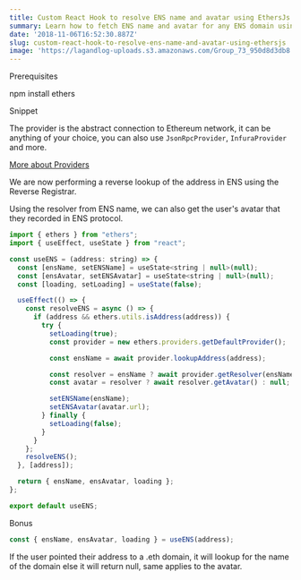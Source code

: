 ```yaml
---
title: Custom React Hook to resolve ENS name and avatar using EthersJs
summary: Learn how to fetch ENS name and avatar for any ENS domain using EthersJs.
date: '2018-11-06T16:52:30.887Z'
slug: custom-react-hook-to-resolve-ens-name-and-avatar-using-ethersjs
image: 'https://lagandlog-uploads.s3.amazonaws.com/Group_73_950d8d3db8.png'
---
```


<Heading>Prerequisites</Heading>

<TerminalBlock>

npm install ethers

</TerminalBlock>

<Heading>Snippet</Heading>

<CodeSteps>

<CodeStep title="Initialize web3 provider">

The provider is the abstract connection to Ethereum network, it can be anything of your choice, you can also use `JsonRpcProvider`, `InfuraProvider` and more.

[More about Providers](https://docs.ethers.io/v5/api/providers/)

</CodeStep>

<CodeStep title="Lookup with address">

We are now performing a reverse lookup of the address in ENS using the Reverse Registrar.

</CodeStep>

<CodeStep title="ENS Avatar">

Using the resolver from ENS name, we can also get the user's avatar that they recorded in ENS protocol.

</CodeStep>

```js [[1, 14, "const provider = new ethers.providers.getDefaultProvider();"], [2, 16, "ensName"], [3, 19, "avatar"]]
import { ethers } from "ethers";
import { useEffect, useState } from "react";

const useENS = (address: string) => {
  const [ensName, setENSName] = useState<string | null>(null);
  const [ensAvatar, setENSAvatar] = useState<string | null>(null);
  const [loading, setLoading] = useState(false);

  useEffect(() => {
    const resolveENS = async () => {
      if (address && ethers.utils.isAddress(address)) {
        try {
          setLoading(true);
          const provider = new ethers.providers.getDefaultProvider();

          const ensName = await provider.lookupAddress(address);

          const resolver = ensName ? await provider.getResolver(ensName) : null;
          const avatar = resolver ? await resolver.getAvatar() : null;

          setENSName(ensName);
          setENSAvatar(avatar.url);
        } finally {
          setLoading(false);
        }
      }
    };
    resolveENS();
  }, [address]);

  return { ensName, ensAvatar, loading };
};

export default useENS;
```

</CodeSteps>

<Heading>Bonus</Heading>

<Callout>

```jsx
const { ensName, ensAvatar, loading } = useENS(address);
```
If the user pointed their address to a .eth domain, it will lookup for the name of the domain else it will return null, same applies to the avatar.

</Callout>

